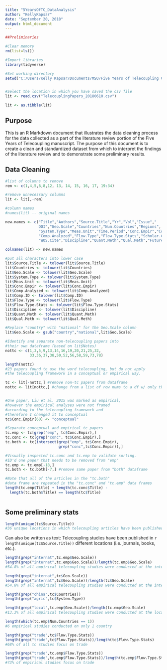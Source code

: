 ```yaml
---
title: "5YearsOfTC_DataAnalysis"
author: "KellyKapsar"
date: "September 20, 2018"
output: html_document
---
```



```r

##Preliminaries

#Clear memory
rm(list=ls())

#Import libraries
library(tidyverse) 

#Set working directory
setwd("C:/Users/Kelly Kapsar/Documents/MSU/Five Years of Telecoupling Chapter")


#Select the location in which you have saved the csv file
lit <- read.csv("TelecouplingPapers_20180610.csv")

lit <- as.tibble(lit)


```

## Purpose

This is an R Markdown document that illustrates the data cleaning process for the data collected as a part of the literature review portion of the Five Years of Telecoupling manuscript. The purpose of this document is to create a clean and standardized dataset from which to interpret the findings of the literature review and to demonstrate some preliminary results.


## Data Cleaning 

```r

#list of columns to remove
rem <- c(1,4,5,6,8,12, 13, 14, 15, 16, 17, 19:34)

#remove unnecessary columns
lit <- lit[,-rem]

#column names
#names(lit) -- original names

new.names <- c("Title","Authors","Source.Title","Yr","Vol","Issue","
               DOI","Geo.Scale","Countries","Num.Countries","Regions",
               "System.Type","Meas.Unit","Time.Period","Conc.Empir","Comp.ID",
               "Comp.Analyzed","Flow.Type","Flow.Type.Stats","Scholar.Cite",
               "WOS.Cite","Discipline","Quant.Meth","Qual.Meth","Future","Notes")

colnames(lit) <- new.names

#put all characters into lower case
lit$Source.Title <- tolower(lit$Source.Title)
lit$Countries <- tolower(lit$Countries)
lit$Geo.Scale <- tolower(lit$Geo.Scale)
lit$System.Type <- tolower(lit$System.Type)
lit$Meas.Unit <- tolower(lit$Meas.Unit)
lit$Conc.Empir <- tolower(lit$Conc.Empir)
lit$Comp.Analyzed <- tolower(lit$Comp.Analyzed)
lit$Comp.ID <- tolower(lit$Comp.ID)
lit$Flow.Type <- tolower(lit$Flow.Type)
lit$Flow.Type.Stats <- tolower(lit$Flow.Type.Stats)
lit$Discipline <- tolower(lit$Discipline)
lit$Quant.Meth <- tolower(lit$Quant.Meth)
lit$Qual.Meth <- tolower(lit$Qual.Meth)

#Replace "country" with "national" for the Geo.Scale column
lit$Geo.Scale <- gsub("country","national",lit$Geo.Scale)

#Identify and separate non-telecoupling papers into 
#their own dataframe (based on lit$Notes)
nottc <- c(1,3,5,9,13,14,16,19,20,21,25,32,
           33,36,37,38,50,52,56,58,59,73,78)

length(nottc) 
#23 papers found to use the word telecoupling, but do not apply 
#the telecoupling framework in a conceptual or empirical way. 

tc <- lit[-nottc,] #remove non-tc papers from dataframe
nottc <- lit[nottc,] #change from a list of row nums to a df w/ only the non-tc papers


#One paper, Liu et al. 2015 was marked as empirical, 
#however the empirical analyses were not framed
#according to the telecoupling framework and 
#therefore I changed it to conceptual 
tc$Conc.Empir[60] <- "conceptual"

#Separate conceptual and empirical tc papers
tc.emp <- tc[grep("emp", tc$Conc.Empir),]
tc.conc <- tc[grep("conc", tc$Conc.Empir),]
tc.both <- tc[intersect(grep("emp", tc$Conc.Empir), 
                        grep("conc",tc$Conc.Empir)),]

#Visually inspected tc.conc and tc.emp to validate sorting. 
#ID'd one paper that needs to be removed from "emp"
tc.emp <- tc.emp[-18,]
tc.both <- tc.both[-7,] #remove same paper from "both" dataframe

#Note that all of the articles in the "tc.both" 
#data frame are repeated in the "tc.conc" and "tc.emp" data frames
length(tc.emp$Title) + length(tc.conc$Title) - 
  length(tc.both$Title) == length(tc$Title)



```

## Some preliminary stats

```r
length(unique(tc$Source.Title)) 
#36 unique locations in which telecoupling articles have been published
```

Can also be written as text: Telecoupling studies have been published in `r length(unique(tc$Source.Title))` different locations (i.e. journals, books, etc.). 

```r
length(grep("internat",tc.emp$Geo.Scale))
length(grep("internat",tc.emp$Geo.Scale))/length(tc.emp$Geo.Scale)
#54.8% of all empirical telecoupling studies were conducted at the international scale 

length(grep("internat",tc$Geo.Scale))
length(grep("internat",tc$Geo.Scale))/length(tc$Geo.Scale)
#54.8% of all empirical telecoupling studies were conducted at the international scale 

length(grep("china",tc$Countries))
length(grep("agric",tc$System.Type))

length(grep("local",tc.emp$Geo.Scale))/length(tc.emp$Geo.Scale)
#13.3% of all empirical telecoupling studies were conducted at the local scale 

length(which(tc.emp$Num.Countries == 1))
#6 empirical studies conducted on only 1 country 

length(grep("trade",tc$Flow.Type.Stats))
length(grep("trade",tc$Flow.Type.Stats))/length(tc$Flow.Type.Stats)
#68% of all tc studies focus on trade 

length(grep("trade",tc.emp$Flow.Type.Stats))
length(grep("trade",tc.emp$Flow.Type.Stats))/length(tc.emp$Flow.Type.Stats)
#73% of empirical studies focus on trade 


```

